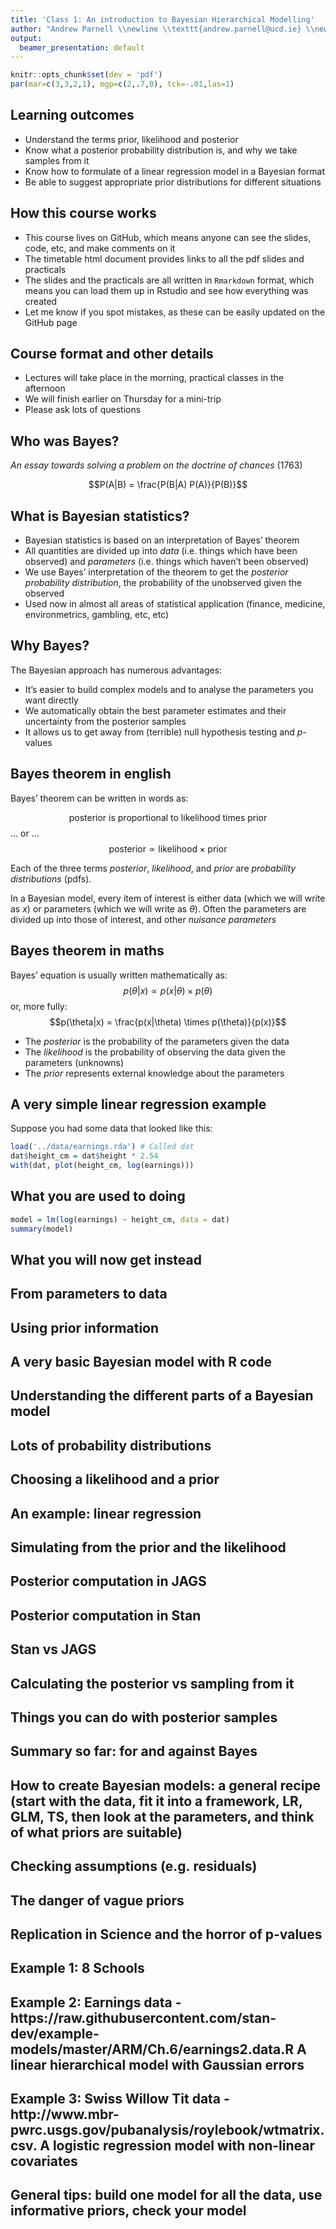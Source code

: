 ```yaml
---
title: 'Class 1: An introduction to Bayesian Hierarchical Modelling'
author: "Andrew Parnell \\newline \\texttt{andrew.parnell@ucd.ie} \\newline \\vspace{1cm} \\newline \\includegraphics[width=1cm]{UCDlogo.pdf}"
output:
  beamer_presentation: default
---
```


```r
knitr::opts_chunk$set(dev = 'pdf')
par(mar=c(3,3,2,1), mgp=c(2,.7,0), tck=-.01,las=1)
```

## Learning outcomes

- Understand the terms prior, likelihood and posterior
- Know what a posterior probability distribution is, and why we take samples from it
- Know how to formulate of a linear regression model in a Bayesian format
- Be able to suggest appropriate prior distributions for different situations

## How this course works

- This course lives on GitHub, which means anyone can see the slides, code, etc, and make comments on it
- The timetable html document provides links to all the pdf slides and practicals
- The slides and the practicals are all written in `Rmarkdown` format, which means you can load them up in Rstudio and see how everything was created
- Let me know if you spot mistakes, as these can be easily updated on the GitHub page

## Course format and other details

- Lectures will take place in the morning, practical classes in the afternoon
- We will finish earlier on Thursday for a mini-trip
- Please ask lots of questions

## Who was Bayes?

*An essay towards solving a problem on the doctrine of chances* (1763)

$$P(A|B) = \frac{P(B|A) P(A)}{P(B)}$$

\begin{center}
\includegraphics[width=4cm]{Thomas_Bayes.pdf}
\end{center}

## What is Bayesian statistics?

- Bayesian statistics is based on an interpretation of Bayes' theorem
- All quantities are divided up into _data_ (i.e. things which have been observed) and _parameters_ (i.e. things which haven't been observed)
- We use Bayes' interpretation of the theorem to get the _posterior probability distribution_, the probability of the unobserved given the observed
- Used now in almost all areas of statistical application (finance, medicine, environmetrics, gambling, etc, etc)

## Why Bayes?

The Bayesian approach has numerous advantages:

- It's easier to build complex models and to analyse the parameters you want directly
- We automatically obtain the best parameter estimates and their uncertainty from the posterior samples
- It allows us to get away from (terrible) null hypothesis testing and $p$-values

## Bayes theorem in english

Bayes' theorem can be written in words as:

$$\mbox{posterior is proportional to likelihood times prior}$$
... or ...
$$\mbox{posterior} \propto \mbox{likelihood} \times \mbox{prior}$$
  
Each of the three terms _posterior_, _likelihood_, and _prior_ are _probability distributions_ (pdfs).

In a Bayesian model, every item of interest is either data (which we will write as $x$) or parameters (which we will write as $\theta$). Often the parameters are divided up into those of interest, and other _nuisance parameters_

## Bayes theorem in maths

Bayes' equation is usually written mathematically as:
$$p(\theta|x) \propto p(x|\theta) \times p(\theta)$$
or, more fully:
$$p(\theta|x) = \frac{p(x|\theta) \times p(\theta)}{p(x)}$$

- The _posterior_ is the probability of the parameters given the data
- The _likelihood_ is the probability of observing the data given the parameters (unknowns)
- The _prior_ represents external knowledge about the parameters

## A very simple linear regression example

Suppose you had some data that looked like this:
```r
load('../data/earnings.rda') # Called dat
dat$height_cm = dat$height * 2.54
with(dat, plot(height_cm, log(earnings)))
```

## What you are used to doing

\tiny
```r
model = lm(log(earnings) ~ height_cm, data = dat)
summary(model)
```
\normalsize

## What you will now get instead




## From parameters to data


## Using prior information


## A very basic Bayesian model with R code


## Understanding the different parts of a Bayesian model


## Lots of probability distributions


## Choosing a likelihood and a prior


## An example: linear regression


## Simulating from the prior and the likelihood


## Posterior computation in JAGS


## Posterior computation in Stan


## Stan vs JAGS


## Calculating the posterior vs sampling from it


## Things you can do with posterior samples


## Summary so far: for and against Bayes


## How to create Bayesian models: a general recipe (start with the data, fit it into a framework, LR, GLM, TS, then look at the parameters, and think of what priors are suitable)


## Checking assumptions (e.g. residuals)


## The danger of vague priors


## Replication in Science and the horror of p-values


## Example 1: 8 Schools


## Example 2: Earnings data - https://raw.githubusercontent.com/stan-dev/example-models/master/ARM/Ch.6/earnings2.data.R A linear hierarchical model with Gaussian errors


## Example 3: Swiss Willow Tit data - http://www.mbr-pwrc.usgs.gov/pubanalysis/roylebook/wtmatrix.csv. A logistic regression model with non-linear covariates


## General tips: build one model for all the data, use informative priors, check your model

